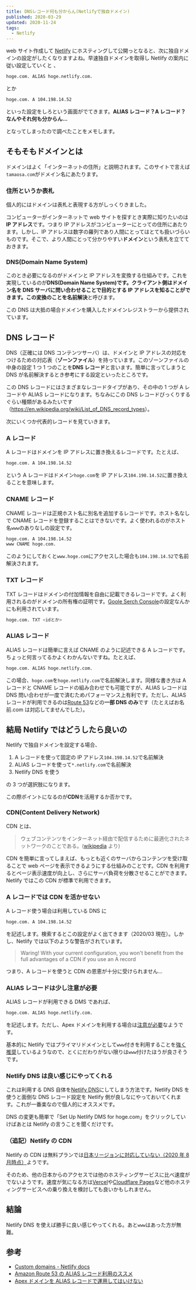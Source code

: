 ```yaml
---
title: DNSレコード何も分からん(Netlifyで独自ドメイン)
published: 2020-03-29
updated: 2020-11-24
tags:
  - Netlify
---
```


web サイト作成して [Netlify](https://www.netlify.com/) にホスティングして公開っとなると、次に独自ドメインの設定がしたくなりますよね。早速独自ドメインを取得し Netlify の案内に従い設定していくと 、

```bash
hoge.com. ALIAS hoge.netlify.com.
```

とか

```bash
hoge.com. A 104.198.14.52
```

といった設定をしろという画面がでてきます。**ALIAS レコード？A レコード？なんやそれ何も分からん…**

となってしまったので調べたことをメモします。

## そもそもドメインとは

ドメインはよく「インターネットの住所」と説明されます。このサイトで言えば`tamaosa.com`がドメイン名にあたります。

### 住所というか表札

個人的にはドメインは表札と表現する方がしっくりきました。

コンピューターがインターネットで web サイトを探すとき実際に知りたいのは**IP アドレス**です。つまり IP アドレスがコンピューターにとっての住所にあたります。しかし、IP アドレスは数字の羅列であり人間にとってはとても扱いづらいものです。そこで、より人間にとって分かりやすい**ドメイン**という表札を立てておきます。

### DNS(Domain Name System)

このとき必要になるのがドメインと IP アドレスを変換する仕組みです。これを実現しているのが**DNS(Domain Name System)**です。クライアント側はドメイン名を DNS サーバに問い合わせることで目的とする IP アドレスを知ることができます。この変換のことを**名前解決**と呼びます。

この DNS は大抵の場合ドメインを購入したドメインレジストラーから提供されています。

## DNS レコード

DNS（正確には DNS コンテンツサーバ）は、ドメインと IP アドレスの対応をつけるための対応表（**ゾーンファイル**）を持っています。このゾーンファイルの中身の設定 1 つ 1 つのことを**DNS レコード**と言います。簡単に言ってしまうと DNS が名前解決するとき参考にする設定といったところです。

この DNS レコードにはさまざまなレコードタイプがあり、その中の 1 つが A レコードや ALIAS レコードになります。ちなみにこの DNS レコードびっくりするぐらい種類があるみたいです（<https://en.wikipedia.org/wiki/List_of_DNS_record_types>）。

次にいくつか代表的レコードを見ていきます。

### A レコード

A レコードはドメインを IP アドレスに置き換えるレコードです。たとえば、

```bash
hoge.com. A 104.198.14.52
```

という A レコードはドメイン`hoge.com`を IP アドレス`104.198.14.52`に置き換えることを意味します。

### CNAME レコード

CNAME レコードは正規ホスト名に別名を追加するレコードです。ホスト名なしで CNAME レコードを登録することはできないです。よく使われるのがホスト名`www`のありなしの設定です。

```bash
hoge.com. A 104.198.14.52
www CNAME hoge.com.
```

このようにしておくと`www.hoge.com`にアクセスした場合も`104.198.14.52`で名前解決されます。

### TXT レコード

TXT レコードはドメインの付加情報を自由に記載できるレコードです。よく利用されるのがドメインの所有権の証明です。[Goole Serch Console](https://search.google.com/search-console/about?hl=ja)の設定なんかにも利用されています。

```bash
hoge.com. TXT <idとか>
```

### ALIAS レコード

ALIAS レコードは簡単に言えば CNAME のように記述できる A レコードです。ちょっと何言ってるかよくわかんないですね。たとえば、

```bash
hoge.com. ALIAS hoge.netlify.com.
```

この場合、`hoge.com`を`hoge.netlify.com`で名前解決します。同様な書き方は A レコードと CNAME レコードの組み合わせでも可能ですが、ALIAS レコードは DNS 問い合わせが一度で済むためパフォーマンス上有利です。ただし、ALIAS レコードが利用できるのは[Route 53](https://aws.amazon.com/jp/route53/)などの**一部 DNS のみ**です（たとえばお名前.com は対応してませんでした）。

## 結局 Netlify ではどうしたら良いの

Netlify で独自ドメインを設定する場合、

1. A レコードを使って固定の IP アドレス`104.198.14.52`で名前解決
2. ALIAS レコードを使って`*.netlify.com`で名前解決
3. Netlify DNS を使う

の 3 つが選択肢になります。

この際ポイントになるのが**CDN**を活用するか否かです。

### CDN(Content Delivery Network)

CDN とは、

> ウェブコンテンツをインターネット経由で配信するために最適化されたネットワークのことである。([wikipedia](https://ja.wikipedia.org/wiki/%E3%82%B3%E3%83%B3%E3%83%86%E3%83%B3%E3%83%84%E3%83%87%E3%83%AA%E3%83%90%E3%83%AA%E3%83%8D%E3%83%83%E3%83%88%E3%83%AF%E3%83%BC%E3%82%AF) より)

CDN を簡単に言ってしまえば、もっとも近くのサーバからコンテンツを受け取ることで web ページを表示できるようにする仕組みのことです。CDN を利用するとページ表示速度が向上し、さらにサーバ負荷を分散させることができます。Netlify ではこの CDN が標準で利用できます。

### A レコードでは CDN を活かせない

A レコード使う場合は利用している DNS に

```bash
hoge.com. A 104.198.14.52
```

を記述します。検索するとこの設定がよく出てきます（2020/03 現在）。しかし、Netlify では以下のような警告がされています。

> Waring! With your current configuration, you won't benefit from the full advantages of a CDN if you use an A record

つまり、A レコードを使うと CDN の恩恵が十分に受けられません…

### ALIAS レコードは少し注意が必要

ALIAS レコードが利用できる DMS であれば、

```bash
hoge.com. ALIAS hoge.netlify.com.
```

を記述します。ただし、Apex ドメインを利用する場合は[注意が必要](https://blog.craftz.dog/you-should-not-use-apex-domain-with-alias-record-9b05ff07fe53)なようです。

基本的に Netlify ではプライマリドメインとして`www`付きを利用することを[強く推奨](https://www.netlify.com/blog/2017/02/28/to-www-or-not-www/)しているようなので、とくにだわりがない限りは`www`付けたほうが良さそうです。

### Netlify DNS は良い感じにやってくれる

これは利用する DNS 自体を[Netlify DNS](https://docs.netlify.com/domains-https/netlify-dns/)にしてしまう方法です。Netlify DNS を使うと面倒な DNS レコード設定を Netlify 側が良しなにやっておいてくれます。これが一番楽なので個人的にオススメです。

DNS の変更も簡単で「Set Up Netlify DMS for hoge.com」をクリックしていけばあとは Netlify の言うことを聞くだけです。

### （追記）Netlify の CDN

Netlify の CDN は無料プランでは[日本リージョンに対応していない（2020 年 8 月時点）](https://answers.netlify.com/t/is-there-a-list-of-where-netlifys-cdn-pops-are-located/855/6)ようです。

そのため、他の日本からのアクセスでは他のホスティングサービスに比べ速度がでないようです。速度が気になる方は[Vercel](https://vercel.com/)や[Cloudflare Pages](https://pages.cloudflare.com/)など他のホスティングサービスへの乗り換えを検討しても良いかもしれません。

## 結論

Netlify DNS を使えば勝手に良い感じやってくれる。あと`www`はあった方が無難。

## 参考

- [Custom domains - Netlify docs](https://docs.netlify.com/domains-https/custom-domains/#definitions)
- [Amazon Route 53 の ALIAS レコード利用のススメ](https://dev.classmethod.jp/articles/amazon-route-53-alias-records/)
- [Apex ドメインを ALIAS レコードで運用してはいけない](https://blog.craftz.dog/you-should-not-use-apex-domain-with-alias-record-9b05ff07fe53)
